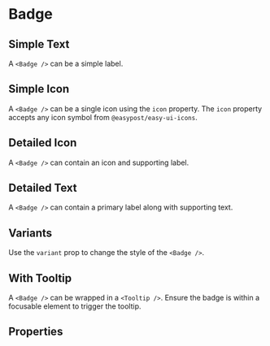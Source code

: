 
<Meta of={BadgeStories} />

# Badge

## Simple Text

A `<Badge />` can be a simple label.

<Canvas of={BadgeStories.SimpleText} />

## Simple Icon

A `<Badge />` can be a single icon using the `icon` property. The `icon` property accepts any icon symbol from `@easypost/easy-ui-icons`.

<Canvas of={BadgeStories.SimpleIcon} />

## Detailed Icon

A `<Badge />` can contain an icon and supporting label.

<Canvas of={BadgeStories.DetailedIcon} />

## Detailed Text

A `<Badge />` can contain a primary label along with supporting text.

<Canvas of={BadgeStories.DetailedText} />

## Variants

Use the `variant` prop to change the style of the `<Badge />`.

<Canvas of={BadgeStories.Variants} />

## With Tooltip

A `<Badge />` can be wrapped in a `<Tooltip />`. Ensure the badge is within a focusable element to trigger the tooltip.

<Canvas of={BadgeStories.WithTooltip} />

## Properties

<ArgTypes of={Badge} />
